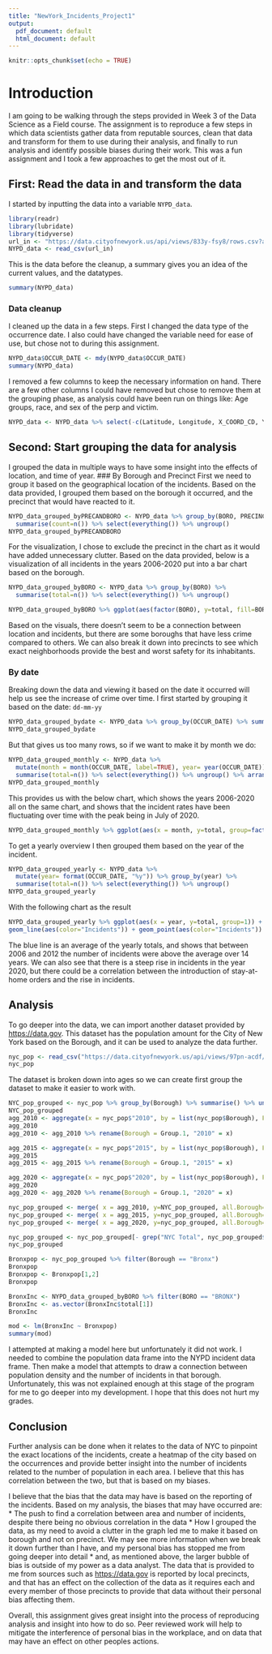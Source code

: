 ```yaml
---
title: "NewYork_Incidents_Project1"
output:
  pdf_document: default
  html_document: default
---
```


```r
knitr::opts_chunk$set(echo = TRUE)
```
# Introduction
I am going to be walking through the steps provided in Week 3 of the Data Science as a Field course. The assignment is to reproduce a few steps in which data scientists gather data from reputable sources, clean that data and transform for them to use during their analysis, and finally to run analysis and identify possible biases during their work. This was a fun assignment and I took a few approaches to get the most out of it. 

## First: Read the data in and transform the data

I started by inputting the data into a variable `NYPD_data`.
```r
library(readr)
library(lubridate)
library(tidyverse)
url_in <- "https://data.cityofnewyork.us/api/views/833y-fsy8/rows.csv?accessType=DOWNLOAD"
NYPD_data <- read_csv(url_in)

```

This is the data before the cleanup, a summary gives you an idea of the current values, and the datatypes.
```r
summary(NYPD_data)
```

### Data cleanup
I cleaned up the data in a few steps. First I changed the data type of the occurrence date. I also could have changed the variable need for ease of use, but chose not to during this assignment. 
```r
NYPD_data$OCCUR_DATE <- mdy(NYPD_data$OCCUR_DATE)
summary(NYPD_data)
```

I removed a few columns to keep the necessary information on hand. There are a few other columns I could have removed but chose to remove them at the grouping phase, as analysis could have been run on things like: Age groups, race, and sex of the perp and victim. 
```r
NYPD_data <- NYPD_data %>% select(-c(Latitude, Longitude, X_COORD_CD, Y_COORD_CD, Lon_Lat))

```
## Second: Start grouping the data for analysis 
I grouped the data in multiple ways to have some insight into the effects of location, and time of year. 
### By Borough and Precinct
First we need to group it based on the geographical location of the incidents. Based on the data provided, I grouped them based on the borough it occurred, and the precinct that would have reacted to it. 
```r
NYPD_data_grouped_byPRECANDBORO <- NYPD_data %>% group_by(BORO, PRECINCT) %>% 
  summarise(count=n()) %>% select(everything()) %>% ungroup()
NYPD_data_grouped_byPRECANDBORO

```

For the visualization, I chose to exclude the precinct in the chart as it would have added unnecessary clutter. Based on the data provided, below is a visualization of all incidents in the years 2006-2020 put into a bar chart based on the borough. 

```r
NYPD_data_grouped_byBORO <- NYPD_data %>% group_by(BORO) %>% 
  summarise(total=n()) %>% select(everything()) %>% ungroup()

NYPD_data_grouped_byBORO %>% ggplot(aes(factor(BORO), y=total, fill=BORO)) + geom_bar(stat="identity") + scale_fill_brewer(palette="Set1") + scale_y_log10() + theme(legend.position="bottom") + labs(title = "NYPD Incidents per Boro (2006 - 2020)", y = "Incidents", x = "Boro")
```
Based on the visuals, there doesn't seem to be a connection between location and incidents, but there are some boroughs that have less crime compared to others. We can also break it down into precincts to see which exact neighborhoods provide the best and worst safety for its inhabitants. 

### By date 
Breaking down the data and viewing it based on the date it occurred will help us see the increase of crime over time. I first started by grouping it based on the date: `dd-mm-yy`
```r
NYPD_data_grouped_bydate <- NYPD_data %>% group_by(OCCUR_DATE) %>% summarise(total=n()) %>% select(everything()) %>% ungroup()
NYPD_data_grouped_bydate
```
But that gives us too many rows, so if we want to make it by month we do:

```r
NYPD_data_grouped_monthly <- NYPD_data %>% 
  mutate(month = month(OCCUR_DATE, label=TRUE), year= year(OCCUR_DATE)) %>% group_by(month, year) %>% 
  summarise(total=n()) %>% select(everything()) %>% ungroup() %>% arrange(year)
NYPD_data_grouped_monthly
```
This provides us with the below chart, which shows the years 2006-2020 all on the same chart, and shows that the incident rates have been fluctuating over time with the peak being in July of 2020.


```r
NYPD_data_grouped_monthly %>% ggplot(aes(x = month, y=total, group=factor(year))) + geom_line(aes(color=factor(year))) + geom_point(aes(color=factor(year))) + geom_line(aes(y = total, color = factor(year))) + geom_point(aes(y = total, color=factor(year))) + scale_y_log10() + theme(legend.position="bottom", axis.text.x = element_text(angle = 90)) + labs(title = "NYPD Incidents Monthly (2006 - 2020)", y = NULL)
```

To get a yearly overview I then grouped them based on the year of the incident.
```r
NYPD_data_grouped_yearly <- NYPD_data %>% 
  mutate(year= format(OCCUR_DATE, "%y")) %>% group_by(year) %>% 
  summarise(total=n()) %>% select(everything()) %>% ungroup()
NYPD_data_grouped_yearly
```
With the following chart as the result
```r
NYPD_data_grouped_yearly %>% ggplot(aes(x = year, y=total, group=1)) + 
geom_line(aes(color="Incidents")) + geom_point(aes(color="Incidents")) + scale_y_log10() + theme(legend.position="bottom", axis.text.x = element_text(angle = 90)) + labs(title = "NYPD Incidents (Yearly)", y = NULL) +  geom_hline(aes(yintercept = mean(total)), color="blue")
```
The blue line is an average of the yearly totals, and shows that between 2006 and 2012 the number of incidents were above the average over 14 years. We can also see that there is a steep rise in incidents in the year 2020, but there could be a correlation between the introduction of stay-at-home orders and the rise in incidents. 

## Analysis

To go deeper into the data, we can import another dataset provided by <https://data.gov>. This dataset has the population amount for the City of New York based on the Borough, and it can be used to analyze the data further. 

```r
nyc_pop <- read_csv("https://data.cityofnewyork.us/api/views/97pn-acdf/rows.csv?accessType=DOWNLOAD")
nyc_pop
```

The dataset is broken down into ages so we can create first group the dataset to make it easier to work with.

```r
NYC_pop_grouped <- nyc_pop %>% group_by(Borough) %>% summarise() %>% ungroup()
NYC_pop_grouped
agg_2010 <- aggregate(x = nyc_pop$"2010", by = list(nyc_pop$Borough), FUN=sum)
agg_2010
agg_2010 <- agg_2010 %>% rename(Borough = Group.1, "2010" = x)

agg_2015 <- aggregate(x = nyc_pop$"2015", by = list(nyc_pop$Borough), FUN=sum)
agg_2015
agg_2015 <- agg_2015 %>% rename(Borough = Group.1, "2015" = x)

agg_2020 <- aggregate(x = nyc_pop$"2020", by = list(nyc_pop$Borough), FUN=sum)
agg_2020
agg_2020 <- agg_2020 %>% rename(Borough = Group.1, "2020" = x)

nyc_pop_grouped <- merge( x = agg_2010, y=NYC_pop_grouped, all.Borough=True)
nyc_pop_grouped <- merge( x = agg_2015, y=nyc_pop_grouped, all.Borough=True)
nyc_pop_grouped <- merge( x = agg_2020, y=nyc_pop_grouped, all.Borough=True)

nyc_pop_grouped <- nyc_pop_grouped[- grep("NYC Total", nyc_pop_grouped$Borough),]
nyc_pop_grouped
```

```r
Bronxpop <- nyc_pop_grouped %>% filter(Borough == "Bronx")
Bronxpop
Bronxpop <- Bronxpop[1,2]
Bronxpop

BronxInc <- NYPD_data_grouped_byBORO %>% filter(BORO == "BRONX")
BronxInc <- as.vector(BronxInc$total[1])
BronxInc

mod <- lm(BronxInc ~ Bronxpop)
summary(mod)
```
I attempted at making a model here but unfortunately it did not work. I needed to combine the population data frame into the NYPD incident data frame. Then make a model that attempts to draw a connection between population density and the number of incidents in that borough. Unfortunately, this was not explained enough at this stage of the program for me to go deeper into my development. I hope that this does not hurt my grades. 

## Conclusion
Further analysis can be done when it relates to the data of NYC to pinpoint the exact locations of the incidents, create a heatmap of the city based on the occurrences and provide better insight into the number of incidents related to the number of population in each area. I believe that this has correlation between the two, but that is based on my biases. 


I believe that the bias that the data may have is based on the reporting of the incidents. Based on my analysis, the biases that may have occurred are:
* The push to find a correlation between area and number of incidents, despite there being no obvious correlation in the data
* How I grouped the data, as my need to avoid a clutter in the graph led me to make it based on borough and not on precinct. We may see more information when we break it down further than I have, and my personal bias has stopped me from going deeper into detail
* and, as mentioned above, the larger bubble of bias is outside of my power as a data analyst. The data that is provided to me from sources such as <https://data.gov> is reported by local precincts, and that has an effect on the collection of the data as it requires each and every member of those precincts to provide that data without their personal bias affecting them. 

Overall, this assignment gives great insight into the process of reproducing analysis and insight into how to do so. Peer reviewed work will help to mitigate the interference of personal bias in the workplace, and on data that may have an effect on other peoples actions.
